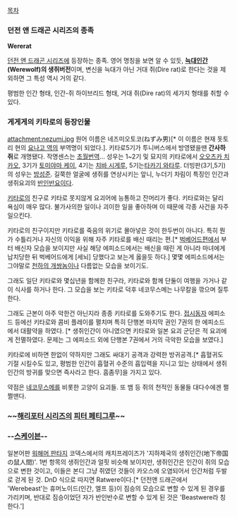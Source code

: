 [[목차]]

=== 던전 앤 드래곤 시리즈의 종족 ===
'''Wererat'''

[[던전 앤 드래곤 시리즈]]에 등장하는 종족. 영어 명칭을 보면 알 수 있듯, '''[[늑대인간]](Werewolf)의 생쥐버전'''이며, 변신을 늑대가 아닌 거대 쥐(Dire rat)로 한다는 것을 제외하면 그 특성 역시 거의 같다.

평범한 인간 형태, 인간-쥐 하이브리드 형태, 거대 쥐(Dire rat)의 세가지 형태를 취할 수 있다.

=== 게게게의 키타로의 등장인물 ===
attachment:nezumi.jpg
원어 이름은 네즈미오토코(ねずみ男)[* 이 이름은 현재 돗토리 현의 [[요나고 역]]의 부역명이 되었다.]. 키타로5기가 투니버스에서 방영됐을땐 '''간사하쥐'''로 개명됐다. 작명센스는 [[초월번역]]... 성우는 1~2기 및 묘지의 키타로에서 [[오오츠카 치카오]], 3기가 [[토미야마 케이]], 4기는 [[치바 시게루]], 5기는[[타카기 와타루]]. 더빙판(3기,5기)의 성우는 [[방성준]].
길쭉한 얼굴에 생쥐를 연상시키는 앞니, 누더기 차림이 특징인 인간과 생쥐요괴의 [[반인반요]]이다.

[[키타로]]의 친구로 키타로 못지않게 요괴어에 능통하고 잔머리가 좋다. 키타로와는 달리 욕심이 매우 많다. 불가사의한 일이나 괴이한 일을 좋아하며 이 때문에 각종 사건을 자주 일으킨다.

키타로의 친구이지만 키타로를 죽음의 위기로 몰아넣은 것이 한두번이 아니다. 특히 뭔가 수틀리거나 자신의 이익을 위해 자주 키타로를 배신 때리는 편.[* [[벅베어드]]편에서 부터 배신자 모습을 보이지만 사실 해당 에피소드에서는 배신을 때린 게 아니라 마녀에게 납치당한 뒤 벅베어드에게 [세뇌] 당했다고 보는게 옳을듯 하다.]  몇몇 에피소드에서는 그야말로 [[천하의 개쌍놈]]이나 다름없는 모습을 보이기도.

그래도 일단 키타로와 몇십년을 함께한 친구라, 키타로와 함께 단둘이 여행을 가거나 같이 식사를 하거나 한다. 그 모습을 보는 키타로 덕후 네코무스메는 나무칼을 깎으며 질투한다.

그래도 근본이 아주 악한건 아닌지라 종종 키타로를 도와주기도 한다. [[접시동자]] 에피소드 등에선 키타로와 콤비 플레이를 펼치며 특히 단행본 마지막 권인 7권의 한 에피소드에서 대활약을 하였다. [* 생쥐인간이 아니였으면 키타로와 일본 요괴 군단은 적 요괴에게 전멸하였다. 문제는 그 에피소드 외에 단행본 7권에서 거의 극악한 모습을 보였다.] 

키타로에 비하면 한없이 약하지만 그래도 싸대기 공격과 강력한 방귀공격.[* 흡혈귀도 기절 시킬수도 있고, 평범한 인간이 흡혈귀 수준의 흡입력을 지니고 있는 상태에서 생쥐인간의 방귀를 맞으면 즉사라고 한다. 흠좀무]을 가지고 있다.

약점은 [[네코무스메]]를 비롯한 고양이 요괴들. 또 뱀 등 쥐의 천적인 동물들 대다수에겐 쩔쩔맨다.

=== ~~[[해리포터 시리즈]]의 [[피터 페티그루]]~~ ===
 
=== --[[스케이븐]]-- ===

일본어판 [[워해머 판타지]] 코덱스에서의 캐치프레이즈가 '지하제국의 생쥐인간(地下帝国の鼠人間)'.
1번 항목의 생쥐인간과 얼핏 비슷해 보이지만, 생쥐인간은 인간이 쥐의 모습으로 변한 것이고, 이들은 본디 그냥 쥐였던 것들이 카오스에 오염되어서 인간처럼 두발로 걷게 된 것. DnD 식으로 따지면 Ratwere이다.[* 던전앤 드래곤에서 'Werebeast'는 휴머노이드(인간, 엘프 등)이 짐승의 모습으로 변할 수 있게 된 경우를 가리키며, 반대로 짐승이었던 자가 반인반수로 변할 수 있게 된 것은 'Beastwere라 칭한다.']
